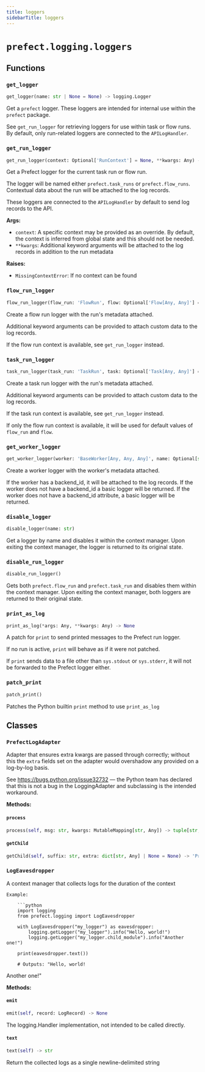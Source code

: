 ```yaml
---
title: loggers
sidebarTitle: loggers
---
```


# `prefect.logging.loggers`

## Functions

### `get_logger` <sup><a href="https://github.com/prefecthq/prefect/blob/main/src/prefect/logging/loggers.py#L65" target="_blank"><Icon icon="github" size="14" /></a></sup>

```python
get_logger(name: str | None = None) -> logging.Logger
```


Get a `prefect` logger. These loggers are intended for internal use within the
`prefect` package.

See `get_run_logger` for retrieving loggers for use within task or flow runs.
By default, only run-related loggers are connected to the `APILogHandler`.


### `get_run_logger` <sup><a href="https://github.com/prefecthq/prefect/blob/main/src/prefect/logging/loggers.py#L94" target="_blank"><Icon icon="github" size="14" /></a></sup>

```python
get_run_logger(context: Optional['RunContext'] = None, **kwargs: Any) -> Union[logging.Logger, LoggingAdapter]
```


Get a Prefect logger for the current task run or flow run.

The logger will be named either `prefect.task_runs` or `prefect.flow_runs`.
Contextual data about the run will be attached to the log records.

These loggers are connected to the `APILogHandler` by default to send log records to
the API.

**Args:**
- `context`: A specific context may be provided as an override. By default, the
context is inferred from global state and this should not be needed.
- `**kwargs`: Additional keyword arguments will be attached to the log records in
addition to the run metadata

**Raises:**
- `MissingContextError`: If no context can be found


### `flow_run_logger` <sup><a href="https://github.com/prefecthq/prefect/blob/main/src/prefect/logging/loggers.py#L166" target="_blank"><Icon icon="github" size="14" /></a></sup>

```python
flow_run_logger(flow_run: 'FlowRun', flow: Optional['Flow[Any, Any]'] = None, **kwargs: str) -> PrefectLogAdapter
```


Create a flow run logger with the run's metadata attached.

Additional keyword arguments can be provided to attach custom data to the log
records.

If the flow run context is available, see `get_run_logger` instead.


### `task_run_logger` <sup><a href="https://github.com/prefecthq/prefect/blob/main/src/prefect/logging/loggers.py#L192" target="_blank"><Icon icon="github" size="14" /></a></sup>

```python
task_run_logger(task_run: 'TaskRun', task: Optional['Task[Any, Any]'] = None, flow_run: Optional['FlowRun'] = None, flow: Optional['Flow[Any, Any]'] = None, **kwargs: Any) -> LoggingAdapter
```


Create a task run logger with the run's metadata attached.

Additional keyword arguments can be provided to attach custom data to the log
records.

If the task run context is available, see `get_run_logger` instead.

If only the flow run context is available, it will be used for default values
of `flow_run` and `flow`.


### `get_worker_logger` <sup><a href="https://github.com/prefecthq/prefect/blob/main/src/prefect/logging/loggers.py#L234" target="_blank"><Icon icon="github" size="14" /></a></sup>

```python
get_worker_logger(worker: 'BaseWorker[Any, Any, Any]', name: Optional[str] = None) -> logging.Logger | LoggingAdapter
```


Create a worker logger with the worker's metadata attached.

If the worker has a backend_id, it will be attached to the log records.
If the worker does not have a backend_id a basic logger will be returned.
If the worker does not have a backend_id attribute, a basic logger will be returned.


### `disable_logger` <sup><a href="https://github.com/prefecthq/prefect/blob/main/src/prefect/logging/loggers.py#L260" target="_blank"><Icon icon="github" size="14" /></a></sup>

```python
disable_logger(name: str)
```


Get a logger by name and disables it within the context manager.
Upon exiting the context manager, the logger is returned to its
original state.


### `disable_run_logger` <sup><a href="https://github.com/prefecthq/prefect/blob/main/src/prefect/logging/loggers.py#L280" target="_blank"><Icon icon="github" size="14" /></a></sup>

```python
disable_run_logger()
```


Gets both `prefect.flow_run` and `prefect.task_run` and disables them
within the context manager. Upon exiting the context manager, both loggers
are returned to their original state.


### `print_as_log` <sup><a href="https://github.com/prefecthq/prefect/blob/main/src/prefect/logging/loggers.py#L290" target="_blank"><Icon icon="github" size="14" /></a></sup>

```python
print_as_log(*args: Any, **kwargs: Any) -> None
```


A patch for `print` to send printed messages to the Prefect run logger.

If no run is active, `print` will behave as if it were not patched.

If `print` sends data to a file other than `sys.stdout` or `sys.stderr`, it will
not be forwarded to the Prefect logger either.


### `patch_print` <sup><a href="https://github.com/prefecthq/prefect/blob/main/src/prefect/logging/loggers.py#L321" target="_blank"><Icon icon="github" size="14" /></a></sup>

```python
patch_print()
```


Patches the Python builtin `print` method to use `print_as_log`


## Classes

### `PrefectLogAdapter` <sup><a href="https://github.com/prefecthq/prefect/blob/main/src/prefect/logging/loggers.py#L34" target="_blank"><Icon icon="github" size="14" /></a></sup>


Adapter that ensures extra kwargs are passed through correctly; without this
the `extra` fields set on the adapter would overshadow any provided on a
log-by-log basis.

See https://bugs.python.org/issue32732 — the Python team has declared that this is
not a bug in the LoggingAdapter and subclassing is the intended workaround.


**Methods:**

#### `process` <sup><a href="https://github.com/prefecthq/prefect/blob/main/src/prefect/logging/loggers.py#L44" target="_blank"><Icon icon="github" size="14" /></a></sup>

```python
process(self, msg: str, kwargs: MutableMapping[str, Any]) -> tuple[str, MutableMapping[str, Any]]
```

#### `getChild` <sup><a href="https://github.com/prefecthq/prefect/blob/main/src/prefect/logging/loggers.py#L50" target="_blank"><Icon icon="github" size="14" /></a></sup>

```python
getChild(self, suffix: str, extra: dict[str, Any] | None = None) -> 'PrefectLogAdapter'
```

### `LogEavesdropper` <sup><a href="https://github.com/prefecthq/prefect/blob/main/src/prefect/logging/loggers.py#L336" target="_blank"><Icon icon="github" size="14" /></a></sup>


A context manager that collects logs for the duration of the context

    Example:

        ```python
        import logging
        from prefect.logging import LogEavesdropper

        with LogEavesdropper("my_logger") as eavesdropper:
            logging.getLogger("my_logger").info("Hello, world!")
            logging.getLogger("my_logger.child_module").info("Another one!")

        print(eavesdropper.text())

        # Outputs: "Hello, world!
Another one!"


**Methods:**

#### `emit` <sup><a href="https://github.com/prefecthq/prefect/blob/main/src/prefect/logging/loggers.py#L389" target="_blank"><Icon icon="github" size="14" /></a></sup>

```python
emit(self, record: LogRecord) -> None
```

The logging.Handler implementation, not intended to be called directly.


#### `text` <sup><a href="https://github.com/prefecthq/prefect/blob/main/src/prefect/logging/loggers.py#L393" target="_blank"><Icon icon="github" size="14" /></a></sup>

```python
text(self) -> str
```

Return the collected logs as a single newline-delimited string

